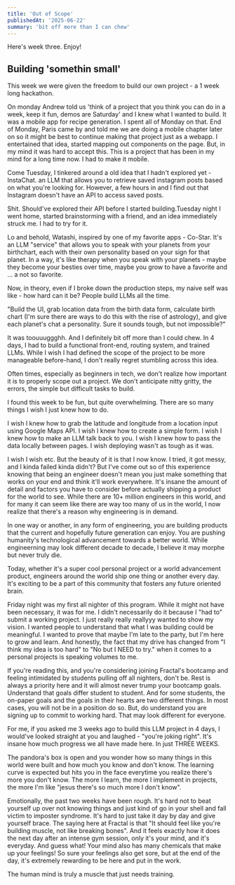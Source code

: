 ```yaml
---
title: 'Out of Scope'
publishedAt: '2025-06-22'
summary: 'bit off more than I can chew'
---
```


Here's week three. Enjoy!

## Building 'somethin small'

This week we were given the freedom to build our own project - a 1 week long hackathon. 

On monday Andrew told us 'think of a project that you think you can do in a week,  keep it fun, demos are Saturday' and I knew what I wanted to build. It was a mobile app for recipe generation. I spent all of Monday on that. End of Monday, Paris came by and told me we are doing a mobile chapter later on so it might be best to continue making that project just as a webapp. I entertained that idea, started mapping out components on the page. But, in my mind it was hard to accept this. This is a project that has been in my mind for a long time now. I had to make it mobile. 

Come Tuesday, I tinkered around a old idea that I hadn't explored yet - InstaChat. an LLM that allows you to retrieve saved instagram posts based on what you're looking for. However, a few hours in and I find out that Instagram doesn't have an API to access saved posts. 

Shit. Should've explored their API before I started building.Tuesday night I went home, started brainstorming with a friend, and an idea immediately struck me. I had to try for it. 

Lo and behold, Watashi, inspired by one of my favorite apps - Co-Star. It's an LLM "service" that allows you to speak with your planets from your birthchart, each with their own personality based on your sign for that planet. In a way, it's like therapy when you speak with your planets - maybe they become your besties over time, maybe you grow to have a favorite and ... a not so favorite.

Now, in theory, even if I broke down the production steps, my naive self was like - how hard can it be? People build LLMs all the time. 

"Build the UI, grab location data from the birth data form, calculate birth chart (I'm sure there are ways to do this with the rise of astrology), and give each planet's chat a personality. Sure it sounds tough, but not impossible?"

It was toouuuggghh. And I definitely bit off more than I could chew. In 4 days, I had to build a functional front-end, routing system, and trained LLMs. While I wish I had defined the scope of the project to be more manageable before-hand, I don't really regret stumbling across this idea. 

Often times, especially as beginners in tech, we don't realize how important it is to properly scope out a project. We don't anticipate nitty gritty, the errors, the simple but difficult tasks to build. 

I found this week to be fun, but quite overwhelming. There are so many things I wish I just knew how to do. 

I wish I knew how to grab the latitude and longitude from a location input using Google Maps API. I wish I knew how to create a simple form. I wish I knew how to make an LLM talk back to you. I wish I knew how to pass the data locally between pages. I wish deploying wasn't as tough as it was.

I wish I wish etc. But the beauty of it is that I now know. I tried, it got messy, and I kinda failed kinda didn't? But I've come out so of this experience knowing that being an engineer doesn't mean you just make something that works on your end and think it'll work everywhere. It's insane the amount of detail and factors you have to consider before actually shipping a product for the world to see. While there are 10+ million engineers in this world, and for many it can seem like there are way too many of us in the world, I now realize that there's a reason why engineering is in demand. 

In one way or another, in any form of engineering, you are building products that the current and hopefully future generation can enjoy. You are pushing humanity's technological advancement towards a better world. While engineerning may look different decade to decade, I believe it may morphe but never truly die. 

Today, whether it's a super cool personal project or a world advancement product, engineers around the world ship one thing or another every day. It's exciting to be a part of this community that fosters any future oriented brain. 

Friday night was my first all nighter of this program. While it might not have been necessary, it was for me. I didn't necessarily do it because I "had to" submit a working project. I just really really reallyyy wanted to show my vision. I wanted people to understand that what I was building could be meaningful. I wanted to prove that maybe I'm late to the party, but I'm here to grow and learn. And honestly, the fact that my drive has changed from "I think my idea is too hard" to "No but I NEED to try." when it comes to a personal projects is speaking volumes to me.

If you're reading this, and you're considering joining Fractal's bootcamp and feeling intimidated by students pulling off all nighters, don't be. Rest is always a priority here and it will almost never trump your bootcamp goals. Understand that goals differ student to student. And for some students, the on-paper goals and the goals in their hearts are two different things. In most cases, you will not be in a position do so. But, do understand you are signing up to commit to working hard.  That may look different for everyone. 

For me, if you asked me 3 weeks ago to build this LLM project in 4 days, I would've looked straight at you and laughed - "you're joking right". It's insane how much progress we all have made here. In just THREE WEEKS. 

The pandora's box is open and you wonder how so many things in this world were built and how much you know and don't know. The learning curve is expected but hits you in the face everytime you realize there's more you don't know. The more I learn, the more I implement in projects, the more I'm like "jesus there's so much more I don't know".  

Emotionally, the past two weeks have been rough. It's hard not to beat yourself up over not knowing things and just kind of go in your shell and fall victim to imposter syndrome. It's hard to just take it day by day and give yourself brace. The saying here at Fractal is that "It should feel like you're building muscle, not like breaking bones". And it feels exactly how it does the next day after an intense gym session, only it's your mind, and it's everyday. And guess what! Your mind also has many chemicals that make up your feelings! So sure your feelings also get sore, but at the end of the day, it's extremely rewarding to be here and put in the work. 

The human mind is truly a muscle that just needs training.
